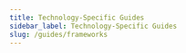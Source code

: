 ```yaml
---
title: Technology-Specific Guides
sidebar_label: Technology-Specific Guides
slug: /guides/frameworks
---
```



<div
  style={{
    display: "flex",
    flexWrap: "wrap",
  }}
>
  <OutlinedCard
    title="How to set up feature Flags in Python with Flask"
    icon="tune"
    link="/guides/first-feature"
  ></OutlinedCard>
  <OutlinedCard
    title="Run an A/B Test with Python Flask"
    icon="science"
    link="/guides/abn-tests"
  ></OutlinedCard>
</div>
